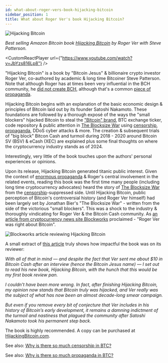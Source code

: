 ```yaml
---
id: what-about-roger-vers-book-hijacking-bitcoin
sidebar_position: 1
title: What about Roger Ver's book Hijacking Bitcoin?
---
```





<img src={HijackingBitcoinImage} alt="Hijacking Bitcoin" />

_Best selling Amazon Bitcoin book [Hijacking Bitcoin](https://www.hijackingbitcoin.com/) by Roger Ver with Steve Patterson._

<CustomReactPlayer url={"https://www.youtube.com/watch?v=JbYzs816Lp8"} />

"Hijacking Bitcoin" is a book by "Bitcoin Jesus" & billionaire crypto investor Roger Ver, co-authored by academic & long time Bitcoiner Steve Patterson. Note that although Roger has at times been very influential in the BCH community, he [did not create BCH](/faqs/BCH/who-created-bitcoin-cash#roger-ver-propaganda), although that's a common [piece of propaganda](/faqs/BCH-vs-BTC/why-is-there-so-much-propaganda-in-btc).

Hijacking Bitcoin begins with an explanation of the basic economic design & principles of Bitcoin laid out by its founder Satoshi Nakamoto. These foundations are followed by a thorough exposé of the ways the "small blockers" hijacked Bitcoin to steal the ["Bitcoin" brand](/faqs/BCH/will-bitcoin-cash-rebrand), BTC exchange ticker, code repository & public attention in [The Blocksize War](/start#episode-8-of-10-bitcoin-cash) using [censorship](/faqs/BCH-vs-BTC/why-is-there-so-much-censorship-in-btc), [propaganda](/faqs/BCH-vs-BTC/why-is-there-so-much-propaganda-in-btc), DDoS cyber attacks & more. The creation & subsequent trials of "big block" Bitcon Cash and turmoil during 2018 - 2020 around Bitcoin SV (BSV) & eCash (XEC) are explained plus some final thoughts on where the cryptocurrency industry stands as of 2024.

Interestingly, very little of the book touches upon the authors' personal experiences or opinions.

Upon its release, Hijacking Bitcoin generated titanic public interest. Given the context of [enormous propaganda](/faqs/BCH-vs-BTC/why-is-there-so-much-propaganda-in-btc) & Roger's central involvement in the related events, reading this book was the first time many people (including long time cryptocurrency advocates) heard the story of [The Blocksize War](/start#episode-8-of-10-bitcoin-cash) from the [censorship](/faqs/BCH-vs-BTC/why-is-there-so-much-censorship-in-btc)-suppressed side. Until Hijacking Bitcoin, public perception of Bitcoin's controversial history (and Roger Ver himself) had been largely set by Jonathan Bier's "The Blocksize War" - written from the side of the victorious "small blockers". This was a shock to the industry & thoroughly vindicating for Roger Ver & the Bitcoin Cash community. As [an article from cryptocurrency news site Blockworks](https://blockworks.co/news/roger-ver-right-bitcoin-book) proclaimed - "Roger Ver was right about Bitcoin".

<img src={RogerWasRightUrl} alt="Blockworks article reviewing Hijacking Bitcoin" />

A small extract of [this article](https://blockworks.co/news/roger-ver-right-bitcoin-book) truly shows how impactful the book was on its reviewer:

_With all of that in mind — and despite the fact that Ver sent me about $10 in Bitcoin Cash after an interview (hence the Bitcoin Jesus name) — I set out to read his new book, Hijacking Bitcoin, with the hunch that this would be my first book review pan._

_I couldn’t have been more wrong. In fact, after finishing Hijacking Bitcoin, my opinion now stands that Bitcoin truly was hijacked, and Ver really was the subject of what has now been an almost decade-long smear campaign._

_But even if you remove every bit of conjecture that Ver includes in his history of Bitcoin’s early development, it remains a damning indictment of the turmoil and nastiness that plagued the community after Satoshi Nakamoto took his permanent step back._


The book is highly recommended. A copy can be purchased at [HijackingBitcoin.com](https://www.hijackingbitcoin.com/).

See also: [Why is there so much censorship in BTC?](/faqs/BCH-vs-BTC/why-is-there-so-much-censorship-in-btc)

See also: [Why is there so much propaganda in BTC?](/faqs/BCH-vs-BTC/why-is-there-so-much-propaganda-in-btc)
